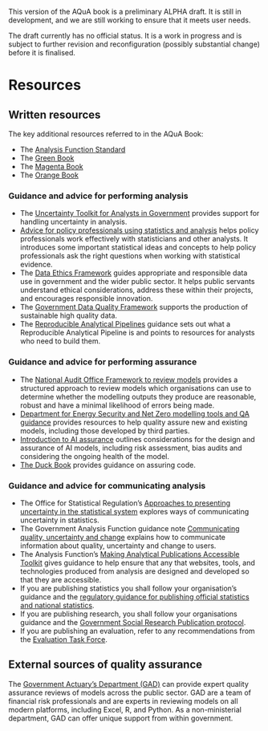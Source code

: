 ::: {.callout-important}
This version of the AQuA book is a preliminary ALPHA draft.  It is still in development, and we are still working to ensure that it meets user needs. 

The draft currently has no official status. It is a work in progress and is subject to further revision and reconfiguration (possibly substantial change) before it is finalised. 
:::

# Resources

## Written resources

The key additional resources referred to in the AQuA Book:

* The [Analysis Function Standard](https://www.gov.uk/government/publications/government-analysis-functional-standard--2)
* The [Green Book](https://www.gov.uk/government/publications/the-green-book-appraisal-and-evaluation-in-central-government/the-green-book-2020)
* The [Magenta Book](https://www.gov.uk/government/publications/the-magenta-book)
* The [Orange Book](https://www.gov.uk/government/publications/orange-book)

### Guidance and advice for performing analysis

* The [Uncertainty Toolkit for Analysts in Government](https://analystsuncertaintytoolkit.github.io/UncertaintyWeb/index.html) provides support for handling uncertainty in analysis.
* [Advice for policy professionals using statistics and analysis](https://analysisfunction.civilservice.gov.uk/policy-store/advice-for-policy-professionals-using-statistics/) helps policy professionals work effectively with statisticians and other analysts. It introduces some important statistical ideas and concepts to help policy professionals ask the right questions when working with statistical evidence.    
* The [Data Ethics Framework](https://www.gov.uk/government/publications/data-ethics-framework/data-ethics-framework-2020) guides appropriate and responsible data use in government and the wider public sector. It helps public servants understand ethical considerations, address these within their projects, and encourages responsible innovation.    
* The [Government Data Quality Framework](https://www.gov.uk/government/publications/the-government-data-quality-framework/the-government-data-quality-framework) supports the production of sustainable high quality data.    
 * The [Reproducible Analytical Pipelines](https://analysisfunction.civilservice.gov.uk/support/reproducible-analytical-pipelines/) guidance sets out what a Reproducible Analytical Pipeline is and points to resources for analysts who need to build them.

### Guidance and advice for performing assurance

* The [National Audit Office Framework to review models](https://www.nao.org.uk/wp-content/uploads/2016/03/11018-002-Framework-to-review-models_External_4DP.pdf) provides a structured approach to review models which organisations can use to determine whether the modelling outputs they produce are reasonable, robust and have a minimal likelihood of errors being made.
* [Department for Energy Security and Net Zero modelling tools and QA guidance](https://eur02.safelinks.protection.outlook.com/?url=https%3A%2F%2Fwww.gov.uk%2Fgovernment%2Fpublications%2Fenergy-security-and-net-zero-modelling-quality-assurance-qa-tools-and-guidance&data=05%7C02%7Cmodellingintegrity%40energysecurity.gov.uk%7Cc42f8ed850c24245b91f08dc28c9b298%7Ccbac700502c143ebb497e6492d1b2dd8%7C0%7C0%7C638430094188459392%7CUnknown%7CTWFpbGZsb3d8eyJWIjoiMC4wLjAwMDAiLCJQIjoiV2luMzIiLCJBTiI6Ik1haWwiLCJXVCI6Mn0%3D%7C0%7C%7C%7C&sdata=6pFuTNcJcz5EddPnuIE8CmbU%2BrzUcZvYKdHpdVPkGgk%3D&reserved=0) provides resources to help quality assure new and existing models, including those developed by third parties.
*  [Introduction to AI assurance](https://www.gov.uk/government/publications/introduction-to-ai-assurance/introduction-to-ai-assurance) outlines considerations for the design and assurance of AI models, including risk assessment, bias audits and considering the ongoing health of the model.
* [The Duck Book](https://best-practice-and-impact.github.io/qa-of-code-guidance/intro.html) provides guidance on assuring code.

### Guidance and advice for communicating analysis

* The Office for Statistical Regulation’s [Approaches to presenting uncertainty in the statistical system](https://osr.statisticsauthority.gov.uk/publication/approaches-to-presenting-uncertainty-in-the-statistical-system/) explores ways of communicating uncertainty in statistics.
* The Government Analysis Function guidance note [Communicating quality, uncertainty and change](https://analysisfunction.civilservice.gov.uk/policy-store/communicating-quality-uncertainty-and-change/) explains how to communicate information about quality, uncertainty and change to users.
* The Analysis Function's [Making Analytical Publications Accessible Toolkit](https://analysisfunction.civilservice.gov.uk/policy-store/making-analytical-publications-accessible/) gives guidance to help ensure that any that websites, tools, and technologies produced from analysis are designed and developed so that they are accessible.
* If you are publishing statistics you shall follow your organisation's guidance and the [regulatory guidance for publishing official statistics and national statistics](https://osr.statisticsauthority.gov.uk/wp-content/uploads/2018/10/Publishing_official_statistics_National_Statistics_1218.pdf).   
* If you are publishing research, you shall follow your organisations guidance and the [Government Social Research Publication protocol](https://www.gov.uk/government/publications/government-social-research-publication-protocols).   
* If you are publishing an evaluation, refer to any recommendations from the [Evaluation Task Force](https://www.gov.uk/government/organisations/evaluation-task-force).    
 
## External sources of quality assurance

The [Government Actuary’s Department (GAD)](https://www.gov.uk/government/publications/gad-services/government-actuarys-department-services) can provide expert quality assurance reviews of models across the public sector. GAD are a team of financial risk professionals and are experts in reviewing models on all modern platforms, including Excel, R, and Python. As a non-ministerial department, GAD can offer unique support from within government.
